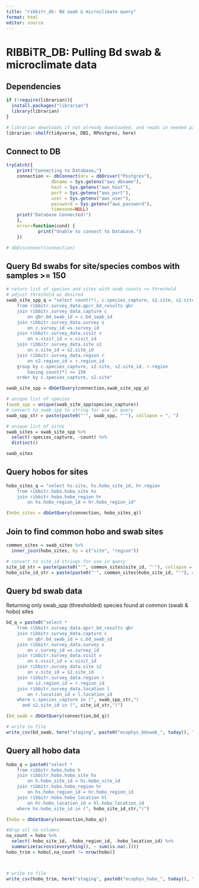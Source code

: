 ```yaml
---
title: "ribbitr_db: Bd swab & microclimate query"
format: html
editor: source
---
```


# RIBBiTR_DB: Pulling Bd swab & microclimate data

## Dependencies

```r
if (!require(librarian)){
  install.packages("librarian")
  library(librarian)
}

# librarian downloads if not already downloaded, and reads in needed packages
librarian::shelf(tidyverse, DBI, RPostgres, here)
```

## Connect to DB

```r
tryCatch({
    print("Connecting to Database…")
    connection <- dbConnect(drv = dbDriver("Postgres"),
                 dbname = Sys.getenv("aws_dbname"),
                 host = Sys.getenv("aws_host"),
                 port = Sys.getenv("aws_port"),
                 user = Sys.getenv("aws_user"),
                 password = Sys.getenv("aws_password"),
                 timezone=NULL)
    print("Database Connected!")
    },
    error=function(cond) {
            print("Unable to connect to Database.")
    })

# dbDisconnect(connection)
```

## Query Bd swabs for site/species combos with samples \>= 150

```r

# return list of species and sites with swab counts >= threshold
# adjust threshold as desired
swab_site_spp_q = "select count(*), c.species_capture, s2.site, s2.site_id, r.region
	from ribbitr.survey_data.qpcr_bd_results qbr
	join ribbitr.survey_data.capture c
		on qbr.bd_swab_id = c.bd_swab_id
	join ribbitr.survey_data.survey s
		on c.survey_id =s.survey_id
	join ribbitr.survey_data.visit v
		on s.visit_id = v.visit_id 
	join ribbitr.survey_data.site s2 
		on v.site_id = s2.site_id 
	join ribbitr.survey_data.region r
		on s2.region_id = r.region_id
	group by c.species_capture, s2.site, s2.site_id, r.region
		having count(*) >= 150
	order by c.species_capture, s2.site"

swab_site_spp = dbGetQuery(connection,swab_site_spp_q)

# unique list of species
(swab_spp = unique(swab_site_spp$species_capture))
# convert to swab_spp to string for use in query
swab_spp_str = paste(paste0("'", swab_spp, "'"), collapse = ", ")

# unique list of sites
swab_sites = swab_site_spp %>%
  select(-species_capture, -count) %>%
  distinct()

swab_sites
```

## Query hobos for sites

```r
hobo_sites_q = "select hs.site, hs.hobo_site_id, hr.region
	from ribbitr.hobo.hobo_site hs
	join ribbitr.hobo.hobo_region hr 
		on hs.hobo_region_id = hr.hobo_region_id"

(hobo_sites = dbGetQuery(connection, hobo_sites_q))
```

## Join to find common hobo and swab sites

```r
common_sites = swab_sites %>%
  inner_join(hobo_sites, by = c("site", "region"))

# convert to site_id strings for use in query
site_id_str = paste(paste0("'", common_sites$site_id, "'"), collapse = ", ")
hobo_site_id_str = paste(paste0("'", common_sites$hobo_site_id, "'"), collapse = ", ")
```

## Query bd swab data

Returning only swab_spp (thresholded) species found at common (swab & hobo) sites

```r
bd_q = paste0("select *
	from ribbitr.survey_data.qpcr_bd_results qbr
	join ribbitr.survey_data.capture c
		on qbr.bd_swab_id = c.bd_swab_id
	join ribbitr.survey_data.survey s
		on c.survey_id =s.survey_id
	join ribbitr.survey_data.visit v
		on s.visit_id = v.visit_id 
	join ribbitr.survey_data.site s2 
		on v.site_id = s2.site_id 
	join ribbitr.survey_data.region r
		on s2.region_id = r.region_id
	join ribbitr.survey_data.location l
		on r.location_id = l.location_id
	where c.species_capture in (", swab_spp_str,")
	  and s2.site_id in (", site_id_str,")")

(bd_swab = dbGetQuery(connection,bd_q))

# write to file
write_csv(bd_swab, here("staging", paste0("ecophys_bdswab_", today(), ".gz")))

```

## Query all hobo data

```r
hobo_q = paste0("select *
	from ribbitr.hobo.hobo h
	join ribbitr.hobo.hobo_site hs
		on h.hobo_site_id = hs.hobo_site_id 
	join ribbitr.hobo.hobo_region hr 
		on hs.hobo_region_id = hr.hobo_region_id
	join ribbitr.hobo.hobo_location hl 
		on hr.hobo_location_id = hl.hobo_location_id
	where hs.hobo_site_id in (", hobo_site_id_str,")")

(hobo = dbGetQuery(connection,hobo_q))

#drop all na columns
na_count = hobo %>%
  select(-hobo_site_id, -hobo_region_id, -hobo_location_id) %>%
  summarize(across(everything(), ~ sum(is.na(.))))
hobo_trim = hobo[,na_count != nrow(hobo)]



# write to file
write_csv(hobo_trim, here("staging", paste0("ecophys_hobo_", today(), ".gz")))
```
